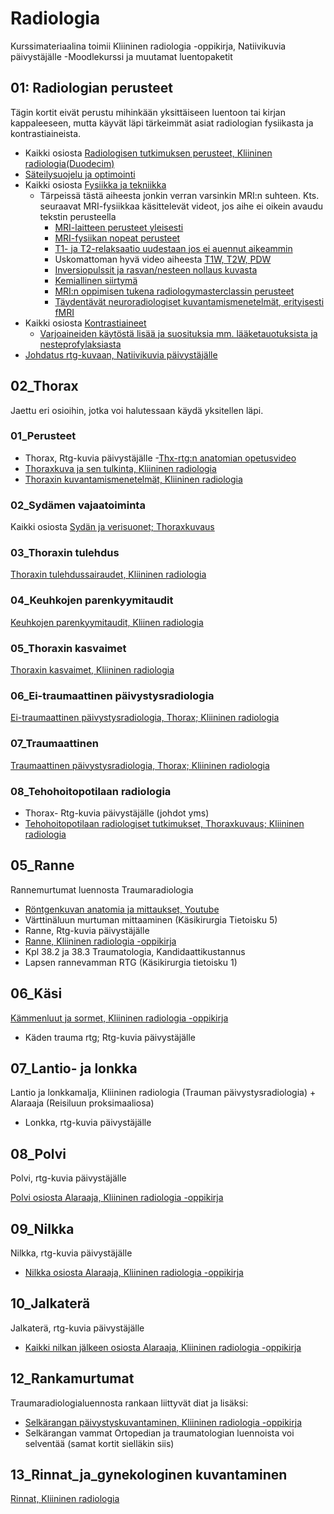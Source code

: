 # Radiologia

Kurssimateriaalina toimii Kliininen radiologia -oppikirja, Natiivikuvia päivystäjälle -Moodlekurssi ja muutamat luentopaketit 

## 01: Radiologian perusteet 

Tägin kortit eivät perustu mihinkään yksittäiseen luentoon tai kirjan kappaleeseen, mutta käyvät läpi tärkeimmät asiat radiologian fysiikasta ja kontrastiaineista. 

- Kaikki osiosta [Radiologisen tutkimuksen perusteet, Kliininen radiologia(Duodecim)]( https://www.oppiportti.fi/oppikirjat/krd00101)
- [Säteilysuojelu ja optimointi](https://www.oppiportti.fi/oppikirjat/krd01601)
- Kaikki osiosta [Fysiikka ja tekniikka](https://www.oppiportti.fi/oppikirjat/krd01401)
  - Tärpeissä tästä aiheesta jonkin verran varsinkin MRI:n suhteen. Kts. seuraavat MRI-fysiikkaa käsittelevät videot, jos aihe ei oikein avaudu tekstin perusteella 
    - [MRI-laitteen perusteet yleisesti](https://youtu.be/NlYXqRG7lus?si=0o-82vXxfTGKE0dy)
    - [MRI-fysiikan nopeat perusteet](https://youtu.be/jLnuPKhKXVM?si=k_udyqRVppONFS6-)
    - [T1- ja T2-relaksaatio uudestaan jos ei auennut aikeammin]( https://youtu.be/qrR2yoRhAmY?si=u6-W2s1geVV3UNCs)
    - Uskomattoman hyvä video aiheesta [T1W, T2W, PDW](https://youtu.be/gGIycwtFOBk?si=8BQb1_Nr99oH0ns5)
    - [Inversiopulssit ja rasvan/nesteen nollaus kuvasta](https://youtu.be/Iln6_J3V514?si=yQey8LnZZLBjBHXS)
    - [Kemiallinen siirtymä](https://youtu.be/QsKpK1AvYRs?si=ophLln7CAY1NjMQO)
    -	[MRI:n oppimisen tukena radiologymasterclassin perusteet](https://www.radiologymasterclass.co.uk/tutorials/mri/mri_scan)
    -	[Täydentävät neuroradiologiset kuvantamismenetelmät, erityisesti fMRI](https://www.oppiportti.fi/oppikirjat/krd00612)
- Kaikki osiosta [Kontrastiaineet](https://www.oppiportti.fi/oppikirjat/krd01501)
  -	[Varjoaineiden käytöstä lisää ja suosituksia mm. lääketauotuksista ja nesteprofylaksiasta](https://diagnostiikka.hus.fi/documents/20117/87759/varjoaineet_rontgentutkimuksissa_aikuispotilailla_suositus_kaytosta.pdf)
- [Johdatus rtg-kuvaan, Natiivikuvia päivystäjälle](https://moodle.utu.fi/pluginfile.php/1843050/mod_resource/content/4/Johdatus%20rtg-kuvaan.pdf)

## 02_Thorax 

Jaettu eri osioihin, jotka voi halutessaan käydä yksitellen läpi.

### 01_Perusteet 

- Thorax, Rtg-kuvia päivystäjälle 
-[Thx-rtg:n anatomian opetusvideo](https://youtu.be/wI2wC-trYxM?si=_XUyMW96VZfJOVig)
- [Thoraxkuva ja sen tulkinta, Kliininen radiologia](https://www.oppiportti.fi/oppikirjat/krd00301)
- [Thoraxin kuvantamismenetelmät, Kliininen radiologia](https://www.oppiportti.fi/oppikirjat/krd00302)

### 02_Sydämen vajaatoiminta {#02-Sydamen-vajaatoiminta} 

Kaikki osiosta [Sydän ja verisuonet; Thoraxkuvaus](https://www.oppiportti.fi/oppikirjat/krd00402)

### 03_Thoraxin tulehdus 

[Thoraxin tulehdussairaudet, Kliininen radiologia](https://www.oppiportti.fi/oppikirjat/krd00303)

### 04_Keuhkojen parenkyymitaudit

[Keuhkojen parenkyymitaudit, Kliinen radiologia](https://www.oppiportti.fi/oppikirjat/krd00304)

### 05_Thoraxin kasvaimet

[Thoraxin kasvaimet, Kliininen radiologia](https://www.oppiportti.fi/oppikirjat/krd00305)

### 06_Ei-traumaattinen päivystysradiologia {#Thoraxin-ei-traumaattinen-paivystysradiologia}

[Ei-traumaattinen päivystysradiologia, Thorax; Kliininen radiologia](https://www.oppiportti.fi/oppikirjat/krd00214)

### 07_Traumaattinen {#Thoraxin-traumaattinen-paivystysradiologia}

[Traumaattinen päivystysradiologia, Thorax; Kliininen radiologia](https://www.oppiportti.fi/oppikirjat/krd00205)

### 08_Tehohoitopotilaan radiologia

- Thorax- Rtg-kuvia päivystäjälle (johdot yms) 
- [Tehohoitopotilaan radiologiset tutkimukset, Thoraxkuvaus; Kliininen radiologia](https://www.oppiportti.fi/oppikirjat/krd00221)

## 05_Ranne

Rannemurtumat luennosta Traumaradiologia

- [Röntgenkuvan anatomia ja mittaukset, Youtube](https://youtu.be/EvRBmngKJUU?si=ufp82RDKBFJk2Adr)
- Värttinäluun murtuman mittaaminen (Käsikirurgia Tietoisku 5)
- Ranne, Rtg-kuvia päivystäjälle
- [Ranne, Kliininen radiologia -oppikirja](https://www.oppiportti.fi/oppikirjat/krd00210)
- Kpl 38.2 ja 38.3 Traumatologia, Kandidaattikustannus
- Lapsen rannevamman RTG (Käsikirurgia tietoisku 1)


## 06_Käsi {#Kasi}

[Kämmenluut ja sormet, Kliininen radiologia -oppikirja](https://www.oppiportti.fi/oppikirjat/krd00210)

- Käden trauma rtg; Rtg-kuvia päivystäjälle

## 07_Lantio- ja lonkka

Lantio ja lonkkamalja, Kliininen radiologia (Trauman päivystysradiologia) + Alaraaja (Reisiluun proksimaaliosa)

- Lonkka, rtg-kuvia päivystäjälle


## 08_Polvi

Polvi, rtg-kuvia päivystäjälle

[Polvi osiosta Alaraaja, Kliininen radiologia -oppikirja](https://www.oppiportti.fi/oppikirjat/krd00211)

## 09_Nilkka

Nilkka, rtg-kuvia päivystäjälle

- [Nilkka osiosta Alaraaja, Kliininen radiologia -oppikirja](https://www.oppiportti.fi/oppikirjat/krd00211)

## 10_Jalkaterä

Jalkaterä, rtg-kuvia päivystäjälle

- [Kaikki nilkan jälkeen osiosta Alaraaja, Kliininen radiologia -oppikirja](https://www.oppiportti.fi/oppikirjat/krd00211)

## 12_Rankamurtumat 

Traumaradiologialuennosta rankaan liittyvät diat ja lisäksi: 

- [Selkärangan päivystyskuvantaminen, Kliininen radiologia -oppikirja](https://www.oppiportti.fi/oppikirjat/krd00207)
- Selkärangan vammat Ortopedian ja traumatologian luennoista voi selventää (samat kortit sielläkin siis)

## 13_Rinnat_ja_gynekologinen kuvantaminen

[Rinnat, Kliininen radiologia](https://www.oppiportti.fi/oppikirjat/krd00901)

